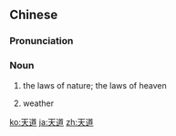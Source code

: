 ==Chinese==
{{zh-forms}}

===Pronunciation===
{{zh-pron
|m=tiāndào
|c=tin1 dou6
|mn=thian-tō
|cat=n
}}

===Noun===
{{zh-noun}}

# the laws of nature; the laws of heaven
# {{lb|zh|regional}} weather

[[ko:天道]]
[[ja:天道]]
[[zh:天道]]